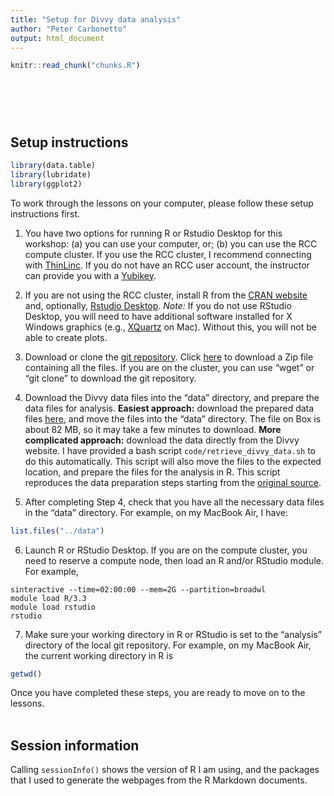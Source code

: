 ```yaml
---
title: "Setup for Divvy data analysis"
author: "Peter Carbonetto"
output: html_document
---
```


<!-- The file analysis/chunks.R contains chunks that define default settings
shared across the workflowr files. -->
```r
knitr::read_chunk("chunks.R")
```

<!-- Update knitr chunk options -->
```r
```

<!-- Insert the date the file was last updated -->
```r
```

<!-- Insert the code version (Git commit SHA1) if Git repository exists and R
 package git2r is installed -->
```r
```
<br>

## Setup instructions

```r
library(data.table)
library(lubridate)
library(ggplot2)
```

To work through the lessons on your computer, please follow these
setup instructions first.

1. You have two options for running R or Rstudio Desktop for this
workshop: (a) you can use your computer, or; (b) you can use the RCC
compute cluster. If you use the RCC cluster, I recommend connecting
with
[ThinLinc](https://rcc.uchicago.edu/docs/connecting/#connecting-with-thinlinc).
If you do not have an RCC user account, the instructor can provide you
with a [Yubikey](yubikeys.html).

2. If you are not using the RCC cluster, install R from the
[CRAN website](http://cran.r-project.org) and, optionally,
[Rstudio Desktop](https://www.rstudio.com/products/rstudio/download).
*Note:* If you do not use RStudio Desktop, you will need to have
additional software installed for X Windows graphics (e.g.,
[XQuartz](http://xquartz.org) on Mac). Without this, you will not be
able to create plots.

3. Download or clone the
[git repository](https://github.com/rcc-uchicago/R-intro-divvy). Click
[here](https://github.com/rcc-uchicago/R-intro-divvy/archive/master.zip)
to download a Zip file containing all the files. If you are on the
cluster, you can use "wget" or "git clone" to download the git
repository.

4. Download the Divvy data files into the "data" directory, and
prepare the data files for analysis. **Easiest approach:** download
the prepared data files [here](https://uchicago.box.com/v/divvy), and
move the files into the "data" directory. The file on Box is about 82
MB, so it may take a few minutes to download. **More complicated
approach:** download the data directly from the Divvy website. I have
provided a bash script `code/retrieve_divvy_data.sh` to do this
automatically. This script will also move the files to the expected
location, and prepare the files for the analysis in R. This script
reproduces the data preparation steps starting from the
[original source](https://www.divvybikes.com/system-data).

5. After completing Step 4, check that you have all the necessary data
files in the "data" directory. For example, on my MacBook Air, I have:

```r
list.files("../data")
```

6. Launch R or RStudio Desktop. If you are on the compute cluster, you
need to reserve a compute node, then load an R and/or RStudio
module. For example,

```
sinteractive --time=02:00:00 --mem=2G --partition=broadwl
module load R/3.3
module load rstudio
rstudio
```

7. Make sure your working directory in R or RStudio is set to the
"analysis" directory of the local git repository. For example, on my
MacBook Air, the current working directory in R is

```r
getwd()
```

Once you have completed these steps, you are ready to move on to the
lessons.
<br>
<br>

## Session information

Calling `sessionInfo()` shows the version of R I am using, and the
packages that I used to generate the webpages from the R Markdown
documents.

```r
```
